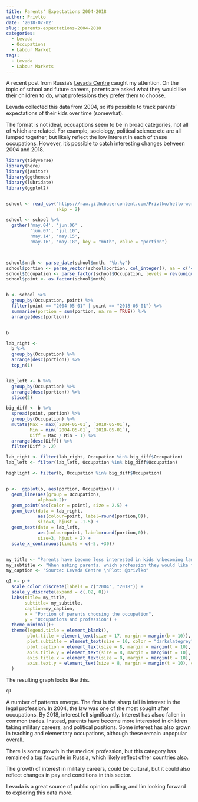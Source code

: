```yaml
---
title: Parents' Expectations 2004-2018
author: Privlko
date: '2018-07-02'
slug: parents-expectations-2004-2018
categories:
  - Levada
  - Occupations
  - Labour Market
tags:
  - Levada
  - Labour Markets
---
```



A recent post from Russia's [Levada Centre](https://www.levada.ru/2018/06/21/shkolnye-predmety-i-professii/) caught my attention. On the topic of school and future careers, parents are asked what they would like their children to do, what professions they prefer them to choose. 

Levada collected this data from 2004, so it's possible to track parents' expectations of their kids over time (somewhat).

The format is not ideal, occuaptions seem to be in broad categories, not all of which are related. For example, sociology, political science etc are all lumped together, but likely reflect the low interest in each of these occupations. However, it's possible to catch interesting changes between 2004 and 2018.



```r
library(tidyverse)
library(here)
library(janitor)
library(ggthemes)
library(lubridate)
library(ggplot2)


school <- read_csv("https://raw.githubusercontent.com/Privlko/hello-world/master/levada.csv",
                   skip = 2) 

school <- school %>%
  gather('may.04', 'jun.06' ,
         'jun.07', 'jul.10',
         'may.14', 'may.15',
         'may.16', 'may.18', key = "mnth", value = "portion")



school$mnth <- parse_date(school$mnth, "%b.%y")
school$portion <- parse_vector(school$portion, col_integer(), na = c("<1"))
school$Occupation <- parse_factor(school$Occupation, levels = rev(unique(school$Occupation)))
school$point <- as.factor(school$mnth)


b <- school %>%
  group_by(Occupation, point) %>%
  filter(point == "2004-05-01" | point == "2018-05-01") %>%
  summarise(portion = sum(portion, na.rm = TRUE)) %>%
  arrange(desc(portion))


b

lab_right <- 
  b %>%
  group_by(Occupation) %>%
  arrange(desc(portion)) %>%
  top_n(1)


lab_left <- b %>%
  group_by(Occupation) %>%
  arrange(desc(portion)) %>%
  slice(2)

big_diff <- b %>% 
  spread(point, portion) %>% 
  group_by(Occupation) %>% 
  mutate(Max = max(`2004-05-01`, `2018-05-01`),
         Min = min(`2004-05-01`, `2018-05-01`),
         Diff = Max / Min - 1) %>% 
  arrange(desc(Diff)) %>%
  filter(Diff > .2)

lab_right <- filter(lab_right, Occupation %in% big_diff$Occupation)
lab_left <- filter(lab_left, Occupation %in% big_diff$Occupation)

highlight <- filter(b, Occupation %in% big_diff$Occupation)


p <-  ggplot(b, aes(portion, Occupation)) +
  geom_line(aes(group = Occupation),
            alpha=0.2)+
  geom_point(aes(color = point), size = 2.5) +
  geom_text(data = lab_right, 
            aes(colour=point, label=round(portion,0)),  
            size=3, hjust = -1.5) +
  geom_text(data = lab_left, 
            aes(colour=point, label=round(portion,0)),  
            size=3, hjust = 2) +
  scale_x_continuous(limits = c(-5, +30))


my_title <- "Parents have become less interested in kids \nbecoming lawyers, and more interested in \nkids becoming soldiers"
my_subtitle <- "When asking parents, which profession they would like for their children, \nlaw, medicine, and business remain the top industries. \nSupport for military careers has also grown."
my_caption <- "Source: Levada Centre \nPlot: @privlko"

q1 <- p + 
  scale_color_discrete(labels = c("2004", "2018")) +
  scale_y_discrete(expand = c(.02, 0))+
  labs(title= my_title,
       subtitle= my_subtitle,
       caption=my_caption,
       x = "Portion of parents choosing the occupation",
       y = "Occupations and profession") +
  theme_minimal()+
  theme(legend.title = element_blank(),
        plot.title = element_text(size = 17, margin = margin(b = 10)),
        plot.subtitle = element_text(size = 10, color = "darkslategrey", margin = margin(b = 25)),
        plot.caption = element_text(size = 8, margin = margin(t = 10), color = "grey70", hjust = 0),
        axis.title.y = element_text(size = 8, margin = margin(t = 10), color = "darkslategrey", hjust = 0),
        axis.title.x = element_text(size = 8, margin = margin(t = 10), color = "darkslategrey", hjust = 0),
        axis.text.y = element_text(size = 8, margin = margin(t = 10), color = "darkslategrey", hjust = 1)
  )


```

The resulting graph looks like this.

```r
q1
```


A number of patterns emerge. The first is the sharp fall in interest in the legal profession. In 2004, the law was one of the most sought after occupations. By 2018, interest fell significantly. Interest has alsoo fallen in common trades. Instead, parents have become more interested in children taking military careers, and political positions. Some interest has also grown in teaching and elementary occupations, although these remain unpopular overall. 

There is some growth in the medical profession, but this category has remained a top favourite in Russia, which likely reflect other countries also. 

The growth of interest in military careers, could be cultural, but it could also reflect changes in pay and conditions in this sector. 

Levada is a great source of public opinion polling, and I'm looking forward to exploring this data more. 

